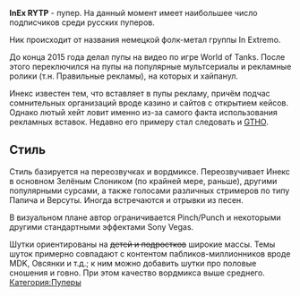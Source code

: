 {{Инфобокс для пуперов
|title2=InEx RYTP
|другие_ники=InEx WoT
|image3=[[Файл:InEx_RYTP.jpg|left]]
|caption3=
|сферы_творчества=RYTP
|год_начала=2015
|image4=
|caption4=
|имя_фамилия=Павел Чмель
|дата_рождения=
|место_проживания=
|ссылки=
*[https://www.youtube.com/user/KomWOT Youtube]
*[https://vk.com/inexrytp Группа ВК]
}}

'''InEx RYTP''' - пупер. На данный момент имеет наибольшее число подписчиков среди русских пуперов.

Ник происходит от названия немецкой фолк-метал группы In Extremo.

До конца 2015 года делал пупы на видео по игре World of Tanks. После этого переключился на пупы на популярные мультсериалы и рекламные ролики (т.н. Правильные рекламы), на которых и хайпанул.

Инекс известен тем, что вставляет в пупы рекламу, причём подчас сомнительных организаций вроде казино и сайтов с открытием кейсов. Однако лютый хейт ловит именно из-за самого факта использования рекламных вставок. Недавно его примеру стал следовать и [[TheGetthehellout|GTHO]].

==Стиль==
Стиль базируется на переозвучках и вордмиксе. Переозвучивает Инекс в основном Зелёным Слоником (по крайней мере, раньше), другими популярными сурсами, а также голосами различных стримеров по типу Папича и Версуты. Иногда встречаются и отрывки из песен.

В визуальном плане автор ограничивается Pinch/Punch и некоторыми другими стандартными эффектами Sony Vegas.

Шутки ориентированы на <s>детей и подростков</s> широкие массы. Темы шуток примерно совпадают с контентом пабликов-миллионников вроде МDK, Овсянки и т.д.; к ним можно добавить шутки про половые сношения и говно. При этом качество вордмикса выше среднего.
[[Категория:Пуперы]]